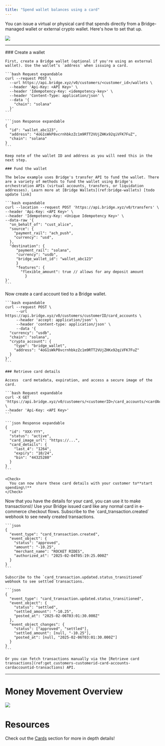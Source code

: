 ```yaml
---
title: "Spend wallet balances using a card"
---
```


You can issue a virtual or physical card that spends directly from a Bridge-managed wallet or external crypto wallet. Here's how to set that up.

![](https://files.readme.io/abd125101ad0ef13134d7af37f6937eaaaa254bb7824de1552694da371805f0c-image.png)

---

<Steps>
  <Step title="Step 1: Prepare a Bridge wallet" titleSize="h2">
    ### Create a wallet

    First, create a Bridge wallet (optional if you're using an external wallet). Use the wallet’s `address` when issuing a card.

    ```bash Request expandable
    curl --request POST \
      --url https://api.bridge.xyz/v0/customers/<customer_id>/wallets \
      --header 'Api-Key: <API Key>' \
      --header 'Idempotency-Key: <idempotency-key>' \
      --header 'Content-Type: application/json' \
      --data '{
        "chain": "solana"
      }'
    ```

    ```json Response expandable
    {
      "id": "wallet_abc123",
      "address": "4oG1sWkP8vcrnhbkzZc1m9RTT2VUjZHKx92qiVFK7FuZ",
      "chain": "solana"
    }
    ```

    Keep note of the wallet ID and address as you will need this in the next step.

    ### Fund the wallet

    The below example uses Bridge's transfer API to fund the wallet. There are a variety of methods to fund the wallet using Bridge's orchestration APIs (virtual accounts, transfers, or liquidation addresses). Learn more at [Bridge Wallets](ref:bridge-wallets) [todo update link]

    ```bash expandable
    curl --location --request POST 'https://api.bridge.xyz/v0/transfers' \
    --header 'Api-Key: <API Key>' \
    --header 'Idempotency-Key: <Unique Idempotency Key>' \
    --data-raw '{
      "on_behalf_of": "cust_alice",
      "source": {
        "payment_rail": "ach_push",
        "currency": "usd",
      },
      "destination": {
         "payment_rail": "solana",
         "currency": "usdb",
         "bridge_wallet_id": "wallet_abc123"
         }
         "features": {
           "flexible_amount": true // allows for any deposit amount
     		 }
    }'
    ```
  </Step>
  <Step title="Step 2: Provision a card" titleSize="h2">
    Now create a card account tied to a Bridge wallet.

    ```bash expandable
    curl --request POST \
         --url https://api.bridge.xyz/v0/customers/customerID/card_accounts \
         --header 'accept: application/json' \
         --header 'content-type: application/json' \
         --data '{
      "currency": "usdb",
      "chain": "solana",
      "crypto_account": {
        "type": "bridge_wallet",
        "address": "4oG1sWkP8vcrnhbkzZc1m9RTT2VUjZHKx92qiVFK7FuZ"
      }
    }'
    ```

    ### Retrieve card details

    Access  card metadata, expiration, and access a secure image of the card.

    ```bash Request expandable
    curl -X GET 'https://api.bridge.xyz/v0/customers/<customerID>/card_accounts/<cardAccountID>' \
    --header 'Api-Key: <API Key>'
    ```

    ```json Response expandable
    {
      "id": "XXX-YYY",
      "status": "active",
      "card_image_url": "https://...",
      "card_details": {
        "last_4": "1264",
        "expiry": "10/24",
        "bin": "44325280"
      }
    }
    ```

    <Check>
      You can now share these card details with your customer to**start spending\!**
    </Check>
  </Step>
  <Step title="Step 3: Make a transaction" titleSize="h2">
    Now that you have the details for your card, you can use it to make transactions\! Use your Bridge issued card like any normal card in e-commerce checkout flows.
  </Step>
  <Step title="Step 4: Monitor transactions" titleSize="h2">
    Subscribe to the `card_transaction.created` webhook to see newly created transactions.

    ```json
    {
      "event_type": "card_transaction.created",
      "event_object": {
        "status": "approved",
        "amount": "-10.25",
        "merchant_name": "ROCKET RIDES",
        "authorized_at": "2025-02-04T05:19:25.000Z"
      }
    }
    ```

    Subscribe to the `card_transaction.updated.status_transitioned` webhook to see settled transactions.

    ```json
    {
      "event_type": "card_transaction.updated.status_transitioned",
      "event_object": {
        "status": "settled",
        "settled_amount": "-10.25",
        "posted_at": "2025-02-06T03:01:30.000Z"
      },
      "event_object_changes": {
        "status": ["approved", "settled"],
        "settled_amount": [null, "-10.25"],
        "posted_at": [null, "2025-02-06T03:01:30.000Z"]
      }
    }
    ```

    Or you can fetch transactions manually via the [Retrieve card transactions](ref:get_customers-customerid-card-accounts-cardaccountid-transactions) API.
  </Step>
</Steps>

---

# Money Movement Overview

![](https://files.readme.io/6929a243e3e872e7d1dcfd126c26611127127713f65bd0f0c92e4fd921ec4642-image.png)

# Resources

Check out the [Cards](/cards/overview/overview) section for more in depth details\!